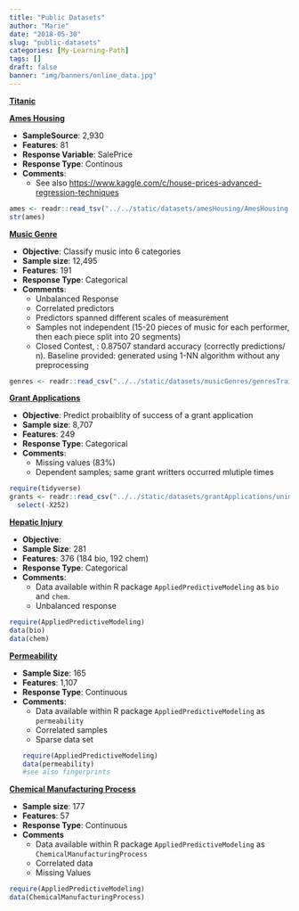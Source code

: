 ```yaml
---
title: "Public Datasets"
author: "Marie"
date: "2018-05-30"
slug: "public-datasets"
categories: [My-Learning-Path]
tags: []
draft: false
banner: "img/banners/online_data.jpg"
---
```




**[Titanic](https://www.coursera.org/learn/machine-learning)** 



**[Ames Housing](https://ww2.amstat.org/publications/jse/v19n3/decock.pdf)**

  * **SampleSource**: 2,930
  * **Features**: 81
  * **Response Variable**: SalePrice
  * **Response Type**: Continous
  * **Comments**:
      * See also [https://www.kaggle.com/c/house-prices-advanced-regression-techniques](https://www.kaggle.com/c/house-prices-advanced-regression-techniques)

```r
ames <- readr::read_tsv("../../static/datasets/amesHousing/AmesHousing.txt")
str(ames)
```

**[Music Genre](http://tunedit.org/challenge/music-retrieval/genres)**

  + **Objective**: Classify music into 6 categories
  + **Sample size**: 12,495
  + **Features**: 191 
  + **Response Type**: Categorical
  + **Comments**: 
    * Unbalanced Response
    * Correlated predictors 
    * Predictors spanned different scales of measurement
    * Samples not independent (15-20 pieces of music for each performer, then each piece split into 20 segments)
    * Closed Contest, : 0.87507 standard accuracy (correctly predictions/ n).  Baseline provided: generated using 1-NN algorithm without any preprocessing


```r
genres <- readr::read_csv("../../static/datasets/musicGenres/genresTrain.csv")
```

**[Grant Applications](https://www.kaggle.com/c/unimelb/data)**

  + **Objective**: Predict probaiblity of success of a grant application
  + **Sample size**: 8,707
  + **Features**: 249
  + **Response Type**: Categorical
  + **Comments**:
    * Missing values (83%)
    * Dependent samples; same grant writters occurred mlutiple times

```r
require(tidyverse)
grants <- readr::read_csv("../../static/datasets/grantApplications/unimelb_training.csv") %>%
  select(-X252)
```


**[Hepatic Injury](http://appliedpredictivemodeling.com/data/)**

  + **Objective**:
  + **Sample Size**: 281
  + **Features**: 376 (184 bio, 192 chem)
  + **Response Type**: Categorical
  + **Comments**:
     * Data available within R package `AppliedPredictiveModeling` as `bio` and `chem`.
     * Unbalanced response

```r
require(AppliedPredictiveModeling)
data(bio)
data(chem)
```


**[Permeability](http://appliedpredictivemodeling.com/data/)**

  + **Sample Size**: 165
  + **Features**: 1,107
  + **Response Type**: Continuous
  + **Comments**: 
    * Data available within R package `AppliedPredictiveModeling` as `permeability`
    * Correlated samples
    * Sparse data set
```r
require(AppliedPredictiveModeling)
data(permeability)
#see also fingerprints
```

**[Chemical Manufacturing Process](http://appliedpredictivemodeling.com/data/)**

  + **Sample size**: 177
  + **Features**: 57
  + **Response Type**: Continuous
  + **Comments**
    * Data available within R package `AppliedPredictiveModeling` as `ChemicalManufacturingProcess`
    * Correlated data
    * Missing Values
  
```r
require(AppliedPredictiveModeling)
data(ChemicalManufacturingProcess)
```


